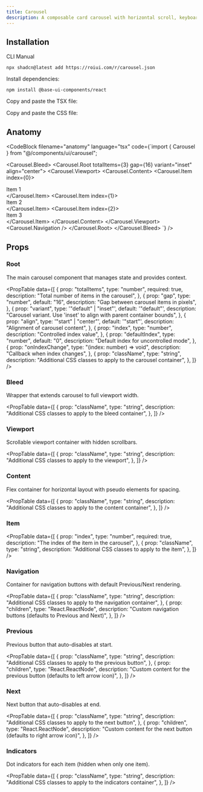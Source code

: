 ```yaml
---
title: Carousel
description: A composable card carousel with horizontal scroll, keyboard and button navigation.
---
```


<ComponentPreview name="carousel-demo" />

## Installation

<InstallationTabs>

<InstallationTabsList>
    <InstallationTabsTrigger value="cli">CLI</InstallationTabsTrigger>
    <InstallationTabsTrigger value="manual">Manual</InstallationTabsTrigger>
</InstallationTabsList>

<InstallationTabsContent value="cli">

```package-install
npx shadcn@latest add https://roiui.com/r/carousel.json
```

</InstallationTabsContent>

<InstallationTabsContent value="manual" data-manual="true">

Install dependencies:

```package-install
npm install @base-ui-components/react
```

Copy and paste the TSX file:

<ComponentSource
    src="registry/brook/ui/carousel/carousel.tsx"
    title="components/ui/carousel.tsx"
    collapsible={true}
/>

Copy and paste the CSS file:

<ComponentSource
    src="registry/brook/ui/carousel/carousel.module.css"
    title="components/ui/carousel.module.css"
    language="css"
    collapsible={true}
/>

</InstallationTabsContent>

</InstallationTabs>

## Anatomy

<CodeBlock
filename="anatomy"
  language="tsx"
  code={`import { Carousel } from "@/components/ui/carousel";

<Carousel.Bleed>
  <Carousel.Root totalItems={3} gap={16} variant="inset" align="center">
    <Carousel.Viewport>
      <Carousel.Content>
        <Carousel.Item index={0}>
          <div>Item 1</div>
        </Carousel.Item>
        <Carousel.Item index={1}>
          <div>Item 2</div>
        </Carousel.Item>
        <Carousel.Item index={2}>
          <div>Item 3</div>
        </Carousel.Item>
      </Carousel.Content>
    </Carousel.Viewport>
    <Carousel.Navigation />
  </Carousel.Root>
</Carousel.Bleed>
`} />

## Props

### Root

The main carousel component that manages state and provides context.

<PropTable
    data={[
        {
            prop: "totalItems",
            type: "number",
            required: true,
            description: "Total number of items in the carousel",
        },
        {
            prop: "gap",
            type: "number",
            default: "16",
            description: "Gap between carousel items in pixels",
        },
        {
            prop: "variant",
            type: '"default" | "inset"',
            default: '"default"',
            description: "Carousel variant. Use 'inset' to align with parent container bounds",
        },
        {
            prop: "align",
            type: '"start" | "center"',
            default: '"start"',
            description: "Alignment of carousel content",
        },
        {
            prop: "index",
            type: "number",
            description: "Controlled index value",
        },
        {
            prop: "defaultIndex",
            type: "number",
            default: "0",
            description: "Default index for uncontrolled mode",
        },
        {
            prop: "onIndexChange",
            type: "(index: number) => void",
            description: "Callback when index changes",
        },
        {
            prop: "className",
            type: "string",
            description: "Additional CSS classes to apply to the carousel container",
        },
    ]}
/>

### Bleed

Wrapper that extends carousel to full viewport width.

<PropTable
    data={[
        {
            prop: "className",
            type: "string",
            description: "Additional CSS classes to apply to the bleed container",
        },
    ]}
/>

### Viewport

Scrollable viewport container with hidden scrollbars.

<PropTable
    data={[
        {
            prop: "className",
            type: "string",
            description: "Additional CSS classes to apply to the viewport",
        },
    ]}
/>

### Content

Flex container for horizontal layout with pseudo elements for spacing.

<PropTable
    data={[
        {
            prop: "className",
            type: "string",
            description: "Additional CSS classes to apply to the content container",
        },
    ]}
/>

### Item

<PropTable
    data={[
        {
            prop: "index",
            type: "number",
            required: true,
            description: "The index of the item in the carousel",
        },
        {
            prop: "className",
            type: "string",
            description: "Additional CSS classes to apply to the item",
        },
    ]}
/>

### Navigation

Container for navigation buttons with default Previous/Next rendering.

<PropTable
    data={[
        {
            prop: "className",
            type: "string",
            description: "Additional CSS classes to apply to the navigation container",
        },
        {
            prop: "children",
            type: "React.ReactNode",
            description: "Custom navigation buttons (defaults to Previous and Next)",
        },
    ]}
/>

### Previous

Previous button that auto-disables at start.

<PropTable
    data={[
        {
            prop: "className",
            type: "string",
            description: "Additional CSS classes to apply to the previous button",
        },
        {
            prop: "children",
            type: "React.ReactNode",
            description: "Custom content for the previous button (defaults to left arrow icon)",
        },
    ]}
/>

### Next

Next button that auto-disables at end.

<PropTable
    data={[
        {
            prop: "className",
            type: "string",
            description: "Additional CSS classes to apply to the next button",
        },
        {
            prop: "children",
            type: "React.ReactNode",
            description: "Custom content for the next button (defaults to right arrow icon)",
        },
    ]}
/>

### Indicators

Dot indicators for each item (hidden when only one item).

<PropTable
    data={[
        {
            prop: "className",
            type: "string",
            description: "Additional CSS classes to apply to the indicators container",
        },
    ]}
/>
